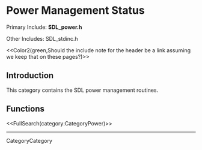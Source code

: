 <!-- #master-page:CategoryTemplate -->
<!-- #master-date:Unknown-Date -->
<!-- format wiki -->
<!-- language en -->

= Power Management Status =

Primary Include:  '''SDL_power.h'''

Other Includes:  SDL_stdinc.h

<<Color2(green,Should the include note for the header be a link assuming we keep that on these pages?)>>


== Introduction ==
This category contains the SDL power management routines. 

== Functions ==

<<FullSearch(category:CategoryPower)>>

----
CategoryCategory
